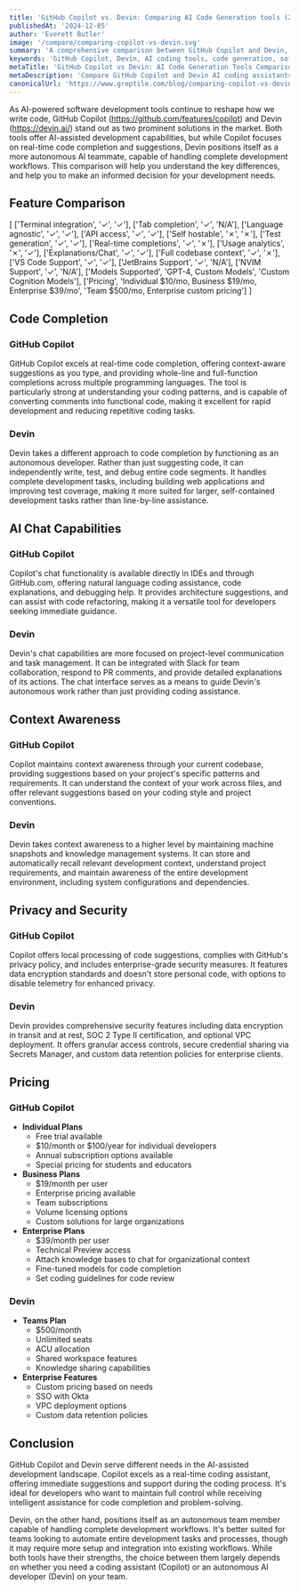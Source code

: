 ```yaml
---
title: 'GitHub Copilot vs. Devin: Comparing AI Code Generation tools (2025)'
publishedAt: '2024-12-05'
author: 'Everett Butler'
image: '/compare/comparing-copilot-vs-devin.svg'
summary: 'A comprehensive comparison between GitHub Copilot and Devin, exploring their features, capabilities, and use cases for modern software development teams.'
keywords: 'GitHub Copilot, Devin, AI coding tools, code generation, software development, AI pair programming, code completion, developer tools comparison'
metaTitle: 'GitHub Copilot vs Devin: AI Code Generation Tools Comparison (2025)'
metaDescription: 'Compare GitHub Copilot and Devin AI coding assistants, including features, pricing, and capabilities to choose the best AI development tool for your needs.'
canonicalUrl: 'https://www.greptile.com/blog/comparing-copilot-vs-devin'
---
```


As AI-powered software development tools continue to reshape how we write code, GitHub Copilot (https://github.com/features/copilot) and Devin (https://devin.ai/) stand out as two prominent solutions in the market. Both tools offer AI-assisted development capabilities, but while Copilot focuses on real-time code completion and suggestions, Devin positions itself as a more autonomous AI teammate, capable of handling complete development workflows. This comparison will help you understand the key differences, and help you to make an informed decision for your development needs.

## Feature Comparison

[
    ['Terminal integration', '✓', '✓'],
    ['Tab completion', '✓', 'N/A'],
    ['Language agnostic', '✓', '✓'],
    ['API access', '✓', '✓'],
    ['Self hostable', '✗', '✗'],
    ['Test generation', '✓', '✓'],
    ['Real-time completions', '✓', '✗'],
    ['Usage analytics', '✗', '✓'],
    ['Explanations/Chat', '✓', '✓'],
    ['Full codebase context', '✓', '✗'],
    ['VS Code Support', '✓', '✓'],
    ['JetBrains Support', '✓', 'N/A'],
    ['NVIM Support', '✓', 'N/A'],
    ['Models Supported', 'GPT-4, Custom Models', 'Custom Cognition Models'],
    ['Pricing', 'Individual $10/mo, Business $19/mo, Enterprise $39/mo', 'Team $500/mo, Enterprise custom pricing']
]

## Code Completion

### GitHub Copilot
GitHub Copilot excels at real-time code completion, offering context-aware suggestions as you type, and providing whole-line and full-function completions across multiple programming languages. The tool is particularly strong at understanding your coding patterns, and is capable of converting comments into functional code, making it excellent for rapid development and reducing repetitive coding tasks.

### Devin
Devin takes a different approach to code completion by functioning as an autonomous developer. Rather than just suggesting code, it can independently write, test, and debug entire code segments. It handles complete development tasks, including building web applications and improving test coverage, making it more suited for larger, self-contained development tasks rather than line-by-line assistance.

## AI Chat Capabilities

### GitHub Copilot
Copilot's chat functionality is available directly in IDEs and through GitHub.com, offering natural language coding assistance, code explanations, and debugging help. It provides architecture suggestions, and can assist with code refactoring, making it a versatile tool for developers seeking immediate guidance.

### Devin
Devin's chat capabilities are more focused on project-level communication and task management. It can be integrated with Slack for team collaboration, respond to PR comments, and provide detailed explanations of its actions. The chat interface serves as a means to guide Devin's autonomous work rather than just providing coding assistance.

## Context Awareness

### GitHub Copilot
Copilot maintains context awareness through your current codebase, providing suggestions based on your project's specific patterns and requirements. It can understand the context of your work across files, and offer relevant suggestions based on your coding style and project conventions.

### Devin
Devin takes context awareness to a higher level by maintaining machine snapshots and knowledge management systems. It can store and automatically recall relevant development context, understand project requirements, and maintain awareness of the entire development environment, including system configurations and dependencies.

## Privacy and Security

### GitHub Copilot
Copilot offers local processing of code suggestions, complies with GitHub's privacy policy, and includes enterprise-grade security measures. It features data encryption standards and doesn't store personal code, with options to disable telemetry for enhanced privacy.

### Devin
Devin provides comprehensive security features including data encryption in transit and at rest, SOC 2 Type II certification, and optional VPC deployment. It offers granular access controls, secure credential sharing via Secrets Manager, and custom data retention policies for enterprise clients.

## Pricing

### GitHub Copilot
- **Individual Plans**
  - Free trial available
  - $10/month or $100/year for individual developers
  - Annual subscription options available
  - Special pricing for students and educators
- **Business Plans**
  - $19/month per user
  - Enterprise pricing available
  - Team subscriptions
  - Volume licensing options
  - Custom solutions for large organizations
- **Enterprise Plans**
  - $39/month per user
  - Technical Preview access
  - Attach knowledge bases to chat for organizational context
  - Fine-tuned models for code completion
  - Set coding guidelines for code review

### Devin
- **Teams Plan**
  - $500/month
  - Unlimited seats
  - ACU allocation
  - Shared workspace features
  - Knowledge sharing capabilities
- **Enterprise Features**
  - Custom pricing based on needs
  - SSO with Okta
  - VPC deployment options
  - Custom data retention policies

## Conclusion

GitHub Copilot and Devin serve different needs in the AI-assisted development landscape. Copilot excels as a real-time coding assistant, offering immediate suggestions and support during the coding process. It's ideal for developers who want to maintain full control while receiving intelligent assistance for code completion and problem-solving.

Devin, on the other hand, positions itself as an autonomous team member capable of handling complete development workflows. It's better suited for teams looking to automate entire development tasks and processes, though it may require more setup and integration into existing workflows. While both tools have their strengths, the choice between them largely depends on whether you need a coding assistant (Copilot) or an autonomous AI developer (Devin) on your team.
